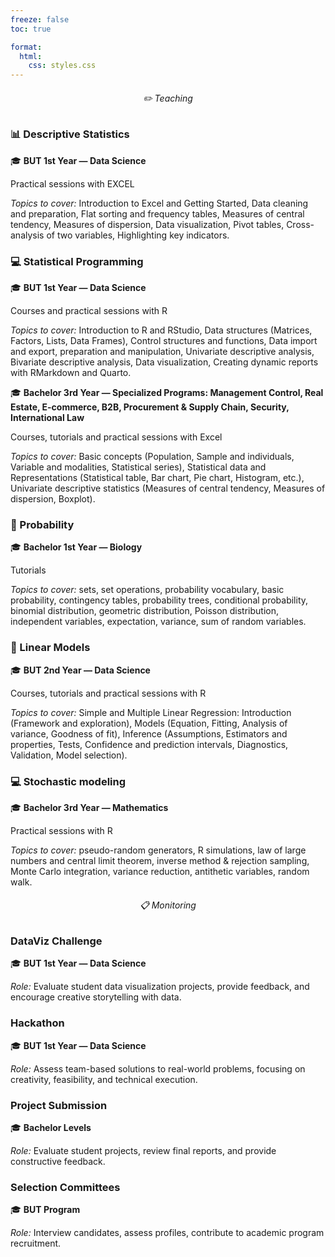 ```yaml
---
freeze: false
toc: true

format:
  html:
    css: styles.css
---
```


::: {style="text-align: center;"}
<h6 class="outlinebis">
✏️ Teaching
</h6>
:::

### 📊 Descriptive Statistics

🎓 **BUT 1st Year --- Data Science**

Practical sessions with EXCEL

*Topics to cover:* Introduction to Excel and Getting Started, Data cleaning and preparation, Flat sorting and frequency tables, Measures of central tendency, Measures of dispersion, Data visualization, Pivot tables, Cross-analysis of two variables, Highlighting key indicators.

### 💻 Statistical Programming

🎓 **BUT 1st Year --- Data Science**

Courses and practical sessions with R

*Topics to cover:* Introduction to R and RStudio, Data structures (Matrices, Factors, Lists, Data Frames), Control structures and functions, Data import and export, preparation and manipulation, Univariate descriptive analysis, Bivariate descriptive analysis, Data visualization, Creating dynamic reports with RMarkdown and Quarto.

🎓 **Bachelor 3rd Year --- Specialized Programs: Management Control, Real Estate, E-commerce, B2B, Procurement & Supply Chain, Security, International Law**

Courses, tutorials and practical sessions with Excel

*Topics to cover:* Basic concepts (Population, Sample and individuals, Variable and modalities, Statistical series), Statistical data and Representations (Statistical table, Bar chart, Pie chart, Histogram, etc.), Univariate descriptive statistics (Measures of central tendency, Measures of dispersion, Boxplot).

### 🎲 Probability

🎓 **Bachelor 1st Year --- Biology**

Tutorials

*Topics to cover:* sets, set operations, probability vocabulary, basic probability, contingency tables, probability trees, conditional probability, binomial distribution, geometric distribution, Poisson distribution, independent variables, expectation, variance, sum of random variables.

### 📏 Linear Models

🎓 **BUT 2nd Year --- Data Science**

Courses, tutorials and practical sessions with R

*Topics to cover:* Simple and Multiple Linear Regression: Introduction (Framework and exploration), Models (Equation, Fitting, Analysis of variance, Goodness of fit), Inference (Assumptions, Estimators and properties, Tests, Confidence and prediction intervals, Diagnostics, Validation, Model selection).

### 💻 Stochastic modeling

🎓 **Bachelor 3rd Year --- Mathematics**

Practical sessions with R

*Topics to cover:* pseudo-random generators, R simulations, law of large numbers and central limit theorem, inverse method & rejection sampling, Monte Carlo integration, variance reduction, antithetic variables, random walk.

::: {style="text-align: center;"}
<h6 class="outlinebis">
📋 Monitoring
</h6>
:::

### DataViz Challenge

🎓 **BUT 1st Year --- Data Science**\

*Role:* Evaluate student data visualization projects, provide feedback, and encourage creative storytelling with data.

### Hackathon

🎓 **BUT 1st Year --- Data Science**

*Role:* Assess team-based solutions to real-world problems, focusing on creativity, feasibility, and technical execution.

### Project Submission

🎓 **Bachelor Levels**\

*Role:* Evaluate student projects, review final reports, and provide constructive feedback.

### Selection Committees

🎓 **BUT Program**

*Role:* Interview candidates, assess profiles, contribute to academic program recruitment.
